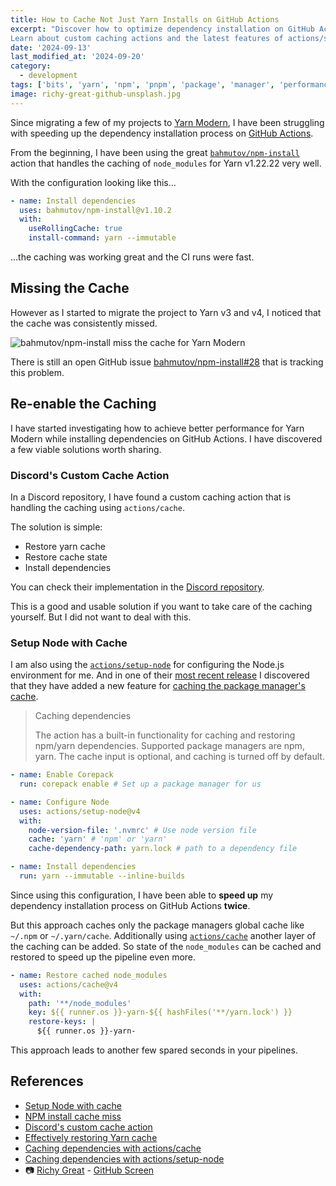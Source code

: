 ```yaml
---
title: How to Cache Not Just Yarn Installs on GitHub Actions
excerpt: "Discover how to optimize dependency installation on GitHub Actions for modern package managers like Yarn.
Learn about custom caching actions and the latest features of actions/setup-node to speed up your CI/CD pipeline significantly."
date: '2024-09-13'
last_modified_at: '2024-09-20'
category:
  - development
tags: ['bits', 'yarn', 'npm', 'pnpm', 'package', 'manager', 'performance', 'cache']
image: richy-great-github-unsplash.jpg
---
```


Since migrating a few of my projects to [Yarn Modern][yarn],
I have been struggling with speeding up the dependency installation process on [GitHub Actions][github-actions].

From the beginning, I have been using the great [`bahmutov/npm-install`][npm-install] action
that handles the caching of `node_modules` for Yarn v1.22.22 very well.

With the configuration looking like this...

```yaml
- name: Install dependencies
  uses: bahmutov/npm-install@v1.10.2
  with:
    useRollingCache: true
    install-command: yarn --immutable
```

...the caching was working great and the CI runs were fast.

## Missing the Cache

However as I started to migrate the project to Yarn v3 and v4, I noticed that the cache was consistently missed.

![bahmutov/npm-install miss the cache for Yarn Modern](./deps-install-cache-miss.jpg)

There is still an open GitHub issue [bahmutov/npm-install#28][npm-install-cache-miss] that is tracking this problem.

## Re-enable the Caching

I have started investigating how to achieve better performance for Yarn Modern while installing dependencies on GitHub Actions.
I have discovered a few viable solutions worth sharing.

### Discord's Custom Cache Action

In a Discord repository, I have found a custom caching action that is handling the caching using `actions/cache`.

The solution is simple:

- Restore yarn cache
- Restore cache state
- Install dependencies

You can check their implementation in the [Discord repository][discord-properly-cache-yarn].

This is a good and usable solution if you want to take care of the caching yourself. But I did not want to deal with this.

### Setup Node with Cache

I am also using the [`actions/setup-node`][setup-node] for configuring the Node.js environment for me.
And in one of their [most recent release][setup-node-with-cache]
I discovered that they have added a new feature for [caching the package manager's cache][setup-node-caching-deps].

> Caching dependencies
>
> The action has a built-in functionality for caching and restoring npm/yarn dependencies.
> Supported package managers are npm, yarn. The cache input is optional, and caching is turned off by default.

```yaml
- name: Enable Corepack
  run: corepack enable # Set up a package manager for us

- name: Configure Node
  uses: actions/setup-node@v4
  with:
    node-version-file: '.nvmrc' # Use node version file
    cache: 'yarn' # 'npm' or 'yarn'
    cache-dependency-path: yarn.lock # path to a dependency file

- name: Install dependencies
  run: yarn --immutable --inline-builds
```

Since using this configuration, I have been able to **speed up** my dependency installation process on GitHub Actions **twice**.

But this approach caches only the package managers global cache like `~/.npm` or `~/.yarn/cache`.
Additionally using [`actions/cache`][caching-dependencies] another layer of the caching can be added.
So state of the `node_modules` can be cached and restored to speed up the pipeline even more.

```yaml
- name: Restore cached node_modules
  uses: actions/cache@v4
  with:
    path: '**/node_modules'
    key: ${{ runner.os }}-yarn-${{ hashFiles('**/yarn.lock') }}
    restore-keys: |
      ${{ runner.os }}-yarn-
```

This approach leads to another few spared seconds in your pipelines.

## References

- [Setup Node with cache][setup-node-with-cache]
- [NPM install cache miss][npm-install-cache-miss]
- [Discord's custom cache action][discord-properly-cache-yarn]
- [Effectively restoring Yarn cache][setup-node-restore-cache]
- [Caching dependencies with actions/cache][caching-dependencies]
- [Caching dependencies with actions/setup-node][setup-node-caching-deps]
- 📷 [Richy Great](https://unsplash.com/@richygreat) - [GitHub Screen](https://unsplash.com/photos/white-and-silver-electronic-device-MAYEkmn7G6E)

[caching-dependencies]: https://github.com/actions/cache/blob/main/caching-strategies.md
[discord-properly-cache-yarn]: https://github.com/discordjs/discord.js/commit/c0e3629f64042c7363f9dae6830bc2f6a7e5c7d4
[github-actions]: https://github.com/features/actions
[npm-install]: https://github.com/bahmutov/npm-install
[npm-install-cache-miss]: https://github.com/bahmutov/npm-install/issues/28
[setup-node]: https://github.com/actions/setup-node
[setup-node-caching-deps]: https://github.com/actions/setup-node/blob/main/docs/advanced-usage.md#caching-packages-dependencies
[setup-node-restore-cache]: https://github.com/actions/setup-node/issues/834
[setup-node-with-cache]: https://github.com/actions/setup-node/releases/tag/v2.2.0
[yarn]: https://yarnpkg.com/
